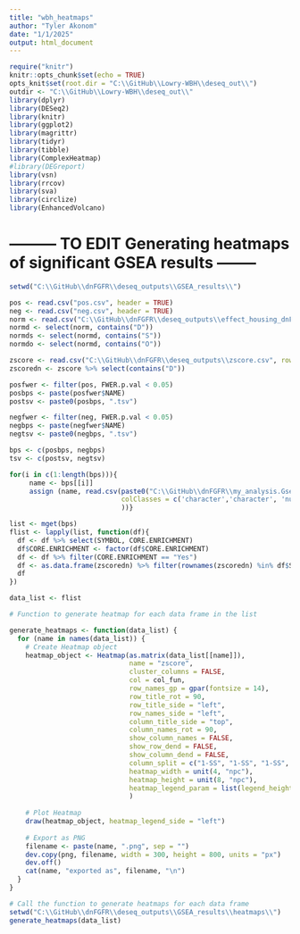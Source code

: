 ```yaml
---
title: "wbh_heatmaps"
author: "Tyler Akonom"
date: "1/1/2025"
output: html_document
---
```


```r
require("knitr")
knitr::opts_chunk$set(echo = TRUE)
opts_knit$set(root.dir = "C:\\GitHub\\Lowry-WBH\\deseq_out\\")
outdir <- "C:\\GitHub\\Lowry-WBH\\deseq_out\\"
library(dplyr)
library(DESeq2)
library(knitr)
library(ggplot2)
library(magrittr)
library(tidyr)
library(tibble)
library(ComplexHeatmap)
#library(DEGreport)
library(vsn)
library(rrcov)
library(sva)
library(circlize)
library(EnhancedVolcano)
```



# --------- TO EDIT Generating heatmaps of significant GSEA results --------

```r
setwd("C:\\GitHub\\dnFGFR\\deseq_outputs\\GSEA_results\\")

pos <- read.csv("pos.csv", header = TRUE)
neg <- read.csv("neg.csv", header = TRUE)
norm <- read.csv("C:\\GitHub\\dnFGFR\\deseq_outputs\\effect_housing_dnFGFR_res\\normCounts.csv", row.names = 1)
normd <- select(norm, contains("D"))
normds <- select(normd, contains("S"))
normdo <- select(normd, contains("O"))

zscore <- read.csv("C:\\GitHub\\dnFGFR\\deseq_outputs\\zscore.csv", row.names = 1)
zscoredn <- zscore %>% select(contains("D"))

posfwer <- filter(pos, FWER.p.val < 0.05)
posbps <- paste(posfwer$NAME)
postsv <- paste0(posbps, ".tsv")

negfwer <- filter(neg, FWER.p.val < 0.05)
negbps <- paste(negfwer$NAME)
negtsv <- paste0(negbps, ".tsv")

bps <- c(posbps, negbps)
tsv <- c(postsv, negtsv)

for(i in c(1:length(bps))){
     name <- bps[[i]]    
     assign (name, read.csv(paste0("C:\\GitHub\\dnFGFR\\my_analysis.GseaPreranked.1667342500005\\", bps[i], ".tsv"), sep = "\t",
                            colClasses = c('character','character', 'numeric', 'numeric', 'numeric', 'factor', 'factor')
                            ))}

list <- mget(bps)
flist <- lapply(list, function(df){
  df <- df %>% select(SYMBOL, CORE.ENRICHMENT)
  df$CORE.ENRICHMENT <- factor(df$CORE.ENRICHMENT)
  df <- df %>% filter(CORE.ENRICHMENT == "Yes")
  df <- as.data.frame(zscoredn) %>% filter(rownames(zscoredn) %in% df$SYMBOL)
  df
})
```



```r
data_list <- flist

# Function to generate heatmap for each data frame in the list

generate_heatmaps <- function(data_list) {
  for (name in names(data_list)) {
    # Create Heatmap object
    heatmap_object <- Heatmap(as.matrix(data_list[[name]]),
                              name = "zscore",
                              cluster_columns = FALSE,
                              col = col_fun,
                              row_names_gp = gpar(fontsize = 14),
                              row_title_rot = 90,
                              row_title_side = "left",
                              row_names_side = "left",
                              column_title_side = "top",
                              column_names_rot = 90,
                              show_column_names = FALSE,
                              show_row_dend = FALSE,
                              show_column_dend = FALSE,
                              column_split = c("1-SS", "1-SS", "1-SS", "1-SS", "1-SS", "2-OS", "2-OS", "2-OS", "2-OS"),
                              heatmap_width = unit(4, "npc"),
                              heatmap_height = unit(8, "npc"),
                              heatmap_legend_param = list(legend_height = unit(.5, "npc"), legend_width = unit(.2, "npc"), title_position = "topcenter")                             
                              )
    
    # Plot Heatmap
    draw(heatmap_object, heatmap_legend_side = "left")
    
    # Export as PNG
    filename <- paste(name, ".png", sep = "")
    dev.copy(png, filename, width = 300, height = 800, units = "px")
    dev.off()
    cat(name, "exported as", filename, "\n")
  }
}

# Call the function to generate heatmaps for each data frame
setwd("C:\\GitHub\\dnFGFR\\deseq_outputs\\GSEA_results\\heatmaps\\")
generate_heatmaps(data_list)
```